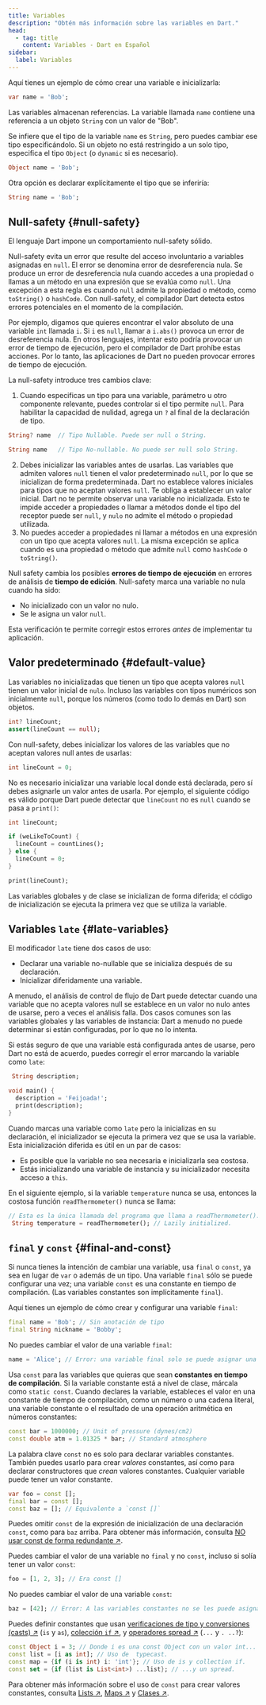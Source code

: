 ```yaml
---
title: Variables
description: "Obtén más información sobre las variables en Dart."
head:
  - tag: title
    content: Variables - Dart en Español
sidebar:
  label: Variables
---
```



<TopBanner />

Aquí tienes un ejemplo de cómo crear una variable e inicializarla:

```dart
var name = 'Bob';
```

Las variables almacenan referencias. La variable llamada `name` contiene una referencia a un objeto `String` con un valor de "Bob".

Se infiere que el tipo de la variable `name` es `String`, pero puedes cambiar ese tipo especificándolo. Si un objeto no está restringido a un solo tipo, especifica el tipo `Object` (o `dynamic` si es necesario).

```dart
Object name = 'Bob';
```

Otra opción es declarar explícitamente el tipo que se inferiría:

```dart
String name = 'Bob';
```

## Null-safety \{#null-safety\}

El lenguaje Dart impone un comportamiento null-safety sólido.

Null-safety evita un error que resulte del acceso involuntario a variables asignadas en `null`. El error se denomina error de desreferencia nula. Se produce un error de desreferencia nula cuando accedes a una propiedad o llamas a un método en una expresión que se evalúa como `null`. Una excepción a esta regla es cuando `null` admite la propiedad o método, como `toString()` o `hashCode`. Con null-safety, el compilador Dart detecta estos errores potenciales en el momento de la compilación.

Por ejemplo, digamos que quieres encontrar el valor absoluto de una variable `int` llamada `i`. Si `i` es `null`, llamar a `i.abs()` provoca un error de desreferencia nula. En otros lenguajes, intentar esto podría provocar un error de tiempo de ejecución, pero el compilador de Dart prohíbe estas acciones. Por lo tanto, las aplicaciones de Dart no pueden provocar errores de tiempo de ejecución.

La null-safety introduce tres cambios clave:

1. Cuando especificas un tipo para una variable, parámetro u otro componente relevante, puedes controlar si el tipo permite `null`. Para habilitar la capacidad de nulidad, agrega un `?` al final de la declaración de tipo.
  ```dart
  String? name  // Tipo Nullable. Puede ser null o String.

  String name   // Tipo No-nullable. No puede ser null solo String.
  ```


2. Debes inicializar las variables antes de usarlas. Las variables que admiten valores `null` tienen el valor predeterminado `null`, por lo que se inicializan de forma predeterminada. Dart no establece valores iniciales para tipos que no aceptan valores `null`. Te obliga a establecer un valor inicial. Dart no te permite observar una variable no inicializada. Esto te impide acceder a propiedades o llamar a métodos donde el tipo del receptor puede ser `null`, y `nulo` no admite el método o propiedad utilizada.
3. No puedes acceder a propiedades ni llamar a métodos en una expresión con un tipo que acepta valores `null`. La misma excepción se aplica cuando es una propiedad o método que admite `null` como `hashCode` o `toString()`.

<MiddleBannerOne />

Null safety cambia los posibles **errores de tiempo de ejecución** en errores de análisis de **tiempo de edición**. Null-safety marca una variable no nula cuando ha sido:

- No inicializado con un valor no nulo.
- Se le asigna un valor `null`.

Esta verificación te permite corregir estos errores *antes* de implementar tu aplicación.

## Valor predeterminado \{#default-value\}

Las variables no inicializadas que tienen un tipo que acepta valores `null` tienen un valor inicial de `nulo`. Incluso las variables con tipos numéricos son inicialmente `null`, porque los números (como todo lo demás en Dart) son objetos.

```dart
int? lineCount;
assert(lineCount == null);
```

Con null-safety, debes inicializar los valores de las variables que no aceptan valores null antes de usarlas:

```dart
int lineCount = 0;
```

No es necesario inicializar una variable local donde está declarada, pero sí debes asignarle un valor antes de usarla. Por ejemplo, el siguiente código es válido porque Dart puede detectar que `lineCount` no es `null` cuando se pasa a `print()`:

```dart
int lineCount;

if (weLikeToCount) {
  lineCount = countLines();
} else {
  lineCount = 0;
}

print(lineCount);
```

Las variables globales y de clase se inicializan de forma diferida; el código de inicialización se ejecuta la primera vez que se utiliza la variable.

## Variables `late` \{#late-variables\}

El modificador `late` tiene dos casos de uso:

- Declarar una variable no-nullable que se inicializa después de su declaración.
- Inicializar diferidamente una variable.

A menudo, el análisis de control de flujo de Dart puede detectar cuando una variable que no acepta valores null se establece en un valor no nulo antes de usarse, pero a veces el análisis falla. Dos casos comunes son las variables globales y las variables de instancia: Dart a menudo no puede determinar si están configuradas, por lo que no lo intenta.

<MiddleBannerTwo />

Si estás seguro de que una variable está configurada antes de usarse, pero Dart no está de acuerdo, puedes corregir el error marcando la variable como `late`:

```dart
 String description;

void main() {
  description = 'Feijoada!';
  print(description);
}
```

Cuando marcas una variable como `late` pero la inicializas en su declaración, el inicializador se ejecuta la primera vez que se usa la variable. Esta inicialización diferida es útil en un par de casos:

- Es posible que la variable no sea necesaria e inicializarla sea costosa.
- Estás inicializando una variable de instancia y su inicializador necesita acceso a `this`.

En el siguiente ejemplo, si la variable `temperature` nunca se usa, entonces la costosa función `readThermometer()` nunca se llama:

```dart
// Esta es la única llamada del programa que llama a readThermometer().
 String temperature = readThermometer(); // Lazily initialized.
```

## `final` y `const` \{#final-and-const\}

Si nunca tienes la intención de cambiar una variable, usa `final` o `const`, ya sea en lugar de `var` o además de un tipo. Una variable `final` sólo se puede configurar una vez; una variable `const` es una constante en tiempo de compilación. (Las variables constantes son implícitamente `final`).

Aquí tienes un ejemplo de cómo crear y configurar una variable `final`:

```dart
final name = 'Bob'; // Sin anotación de tipo
final String nickname = 'Bobby';
```

No puedes cambiar el valor de una variable `final`:

```dart {filename="✗ static analysis: failure"}
name = 'Alice'; // Error: una variable final solo se puede asignar una vez.
```

Usa `const` para las variables que quieras que sean **constantes en tiempo de compilación**. Si la variable constante está a nivel de clase, márcala como `static const`. Cuando declares la variable, estableces el valor en una constante de tiempo de compilación, como un número o una cadena literal, una variable constante o el resultado de una operación aritmética en números constantes:

```dart
const bar = 1000000; // Unit of pressure (dynes/cm2)
const double atm = 1.01325 * bar; // Standard atmosphere
```

La palabra clave `const` no es solo para declarar variables constantes. También puedes usarlo para crear *valores* constantes, así como para declarar constructores que *crean* valores constantes. Cualquier variable puede tener un valor constante.

<MiddleBannerThree />

```dart
var foo = const [];
final bar = const [];
const baz = []; // Equivalente a `const []`
```

Puedes omitir `const` de la expresión de inicialización de una declaración `const`, como para `baz` arriba. Para obtener más información, consulta [NO usar const de forma redundante ↗](https://dart.dev/effective-dart/usage#dont-use-const-redundantly).

Puedes cambiar el valor de una variable no `final` y no `const`, incluso si solía tener un valor `const`:

```dart
foo = [1, 2, 3]; // Era const []
```

No puedes cambiar el valor de una variable `const`:

```dart {filename="✗ static analysis: failure"}
baz = [42]; // Error: A las variables constantes no se les puede asignar un valor.
```

Puedes definir constantes que usan [verificaciones de tipo y conversiones (casts) ↗](https://dart.dev/language/operators#type-test-operators) (`is` y `as`), [ colección `if` ↗](https://dart.dev/language/collections#control-flow-operators), y [operadores spread ↗](https://dart.dev/language/collections#spread-operators) (`...` y `. ..?`):

```dart
const Object i = 3; // Donde i es una const Object con un valor int...
const list = [i as int]; // Uso de  typecast.
const map = {if (i is int) i: 'int'}; // Uso de is y collection if.
const set = {if (list is List<int>) ...list}; // ...y un spread.
```

Para obtener más información sobre el uso de `const` para crear valores constantes, consulta [Lists ↗](https://dart.dev/language/collections#lists), [Maps ↗](https://dart.dev/language/collections#maps) y [Clases ↗](https://dart.dev/language/classes).

<BottomBanner />
